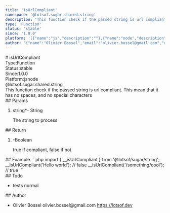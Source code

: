 ```yaml
---
title: 'isUrlCompliant'
namespace: '@lotsof.sugar.shared.string'
description: 'This function check if the passed string is url compliant. This mean that it has no spaces, and no special characters'
type: 'Function'
status: 'stable'
since: '1.0.0'
platform: '[{"name":"js","description":""},{"name":"node","description":""}]'
author: '{"name":"Olivier Bossel","email":"olivier.bossel@gmail.com","url":"https://lotsof.dev"}'
---
```

<div class="docmap-mdx">
# isUrlCompliant
<div class="_metas">
<div class="_type"><span class="_type-label">Type:</span><span class="_type-value">Function</span></div>
<div class="_status"><span class="_status-label">Status:</span><span class="_status-value -stable">stable</span></div>
<div class="_since"><span class="_since-label">Since:</span><span class="_since-value">1.0.0</span></div>
<div class="_platform"><span class="_platform-label">Platform:</span><span class="_platform-value -js">js</span><span class="_platform-value -node">node</span></div>
</div>
<div class="_namespace">@lotsof.sugar.shared.string</div>
<div class="_description typo-lead typo-format">
This function check if the passed string is url compliant.
This mean that it has no spaces, and no special characters
</div>
<div class="_params">
## Params
<ol class="_list">
<li class="_item">
<span class="_name">string<span class="_required">*</span></span><span class="_default">-</span> <span class="_type">String</span>
<p class="_description">The string to process</p>
</li>
</ol>
</div>
<div class="_return">
## Return
<ol class="_list">
<li class="_item">
<span class="_default">-</span><span class="_type">Boolean</span>
<p class="_description">true if compliant&comma; false if not</p>
</li>
</ol>
</div>
<div class="_examples">
## Example
```php
import { __isUrlCompliant } from '@lotsof/sugar/string';
__isUrlCompliant('Hello world'); // false
__isUrlCompliant('/something/cool'); // true
```
</div>
<div class="_todo">
## Todo
<ul class="_list">
<li class="_item">
<span class="_description">tests</span>
<span class="_priority -normal">normal</span>
</li>
</ul>
</div>
<div class="_author">
## Author
<ul class="_list">
<li class="_item">
<span class="_name">Olivier Bossel</span>
<span class="_email">olivier.bossel@gmail.com</span>
<a href="https://lotsof.dev" target="_blank" class="_url">https://lotsof.dev</a>
</li>
</ul>
</div>
</div>